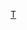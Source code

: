 {{Navbox
|name=唐季禮
|title=[[唐季禮]]執導電影作品
|state = {{{state|autocollapse}}}
|listclass = hlist

|list1=
*《[[魔域飛龍]]》（1991）
*《[[警察故事III超級警察]]》（1992）
*《[[超級計劃]]》（1993）
*《[[紅番區]]》（1995）
*《[[警察故事4之簡單任務]]》（1996）
*《{{tsl|en|Mr. Magoo (film)|脱线先生}}》（1997）
* 《[[雷霆戰警]]》（2000）
*《[[神话 (电影)|神话]]》（2005）
* 《[[功夫瑜伽]]》（2017）
*《[[急先锋 (电影)|急先锋]]》（2020）
}}<noinclude>
{{collapsible option}}
[[Category:香港电影导演模板|T]]
</noinclude>
[[Category:唐季禮電影| ]]